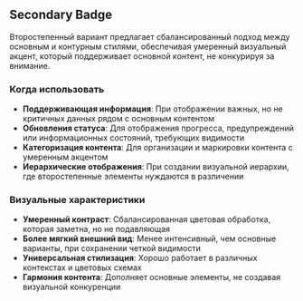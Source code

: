 ## Secondary Badge

Второстепенный вариант предлагает сбалансированный подход между основным и контурным стилями, обеспечивая умеренный визуальный акцент, который поддерживает основной контент, не конкурируя за внимание.

### Когда использовать

- **Поддерживающая информация**: При отображении важных, но не критичных данных рядом с основным контентом
- **Обновления статуса**: Для отображения прогресса, предупреждений или информационных состояний, требующих видимости
- **Категоризация контента**: Для организации и маркировки контента с умеренным акцентом
- **Иерархические отображения**: При создании визуальной иерархии, где второстепенные элементы нуждаются в различении

### Визуальные характеристики

- **Умеренный контраст**: Сбалансированная цветовая обработка, которая заметна, но не подавляющая
- **Более мягкий внешний вид**: Менее интенсивный, чем основные варианты, при сохранении четкой видимости
- **Универсальная стилизация**: Хорошо работает в различных контекстах и цветовых схемах
- **Гармония контента**: Дополняет основные элементы, не создавая визуальной конкуренции
